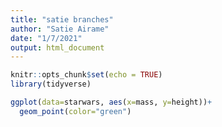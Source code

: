 ```yaml
---
title: "satie branches"
author: "Satie Airame"
date: "1/7/2021"
output: html_document
---
```


```r
knitr::opts_chunk$set(echo = TRUE)
library(tidyverse)
```

```r
ggplot(data=starwars, aes(x=mass, y=height))+
  geom_point(color="green")
```

